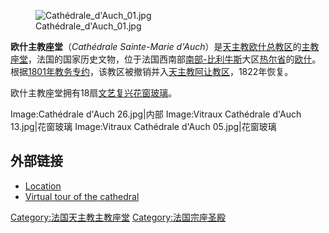 {{Unreferenced |time=2009-05-15T05:30:01+00:00 }}
[[Image:Cathédrale_d'Auch_01.jpg|thumb]]

'''欧什主教座堂'''（''Cathédrale Sainte-Marie d'Auch''）是[[天主教欧什总教区|天主教欧什总教区]]的[[主教座堂|主教座堂]]，法国的国家历史文物，位于法国西南部[[南部-比利牛斯|南部-比利牛斯]]大区[[热尔省|热尔省]]的[[欧什|欧什]]。根据[[1801年教务专约|1801年教务专约]]，该教区被撤销并入[[天主教阿让教区|天主教阿让教区]]，1822年恢复。

欧什主教座堂拥有18扇[[文艺复兴|文艺复兴]][[花窗玻璃|花窗玻璃]]。

<gallery caption="Gallery">
Image:Cathédrale d'Auch 26.jpg|内部
Image:Vitraux Cathédrale d'Auch 13.jpg|花窗玻璃
Image:Vitraux Cathédrale d'Auch 05.jpg|花窗玻璃
</gallery>

==外部链接==

*[http://www.scholares.net/index.php?Gazetteer-Auch Location] {{Wayback|url=http://www.scholares.net/index.php?Gazetteer-Auch |date=20070927233326 }}
*[http://www.gillesvidal.com/saintemarie.htm Virtual tour of the cathedral] {{Wayback|url=http://www.gillesvidal.com/saintemarie.htm |date=20090501220829 }}

{{Commonscat|Cathédrale Sainte-Marie d'Auch}}

{{coord|43|38|47|N|0|35|9|E|type:landmark_region:FR|display=title}}

[[Category:法国天主教主教座堂|Category:法国天主教主教座堂]]
[[Category:法国宗座圣殿|Category:法国宗座圣殿]]